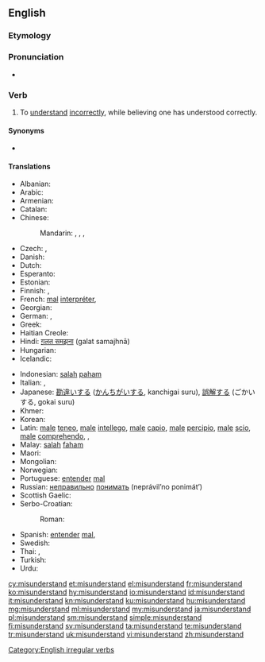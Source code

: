 ==English==
{{wikipedia|dab=misunderstand}}

===Etymology===
{{prefix|mis|understand|lang=en}}

===Pronunciation===
* {{IPA|/mɪs.ʌn.də(ɹ)ˈstænd/|lang=en}}

===Verb===
{{en-verb|misunderstands|misunderstanding|misunderstood}}

# {{lb|en|transitive}} To [[understand]] [[incorrectly]], while believing one has understood correctly.

====Synonyms====
* {{l|en|take the wrong way|take (something) the wrong way}}

====Translations====
{{trans-top|to understand incorrectly, while believing one has understood correctly}}
* Albanian: {{t+|sq|keqkuptoj}}
* Arabic: {{t|ar|أَسَاءَ الْفَهْم}}
* Armenian: {{t|hy|սխալ հասկանալ}}
* Catalan: {{t+|ca|malentendre}}
* Chinese:
*: Mandarin: {{t+|cmn|誤會|sc=Hani}}, {{t+|cmn|误会|tr=wùhuì|sc=Hani}}, {{t+|cmn|誤解|sc=Hani}}, {{t+|cmn|误解|tr=wùjiě|sc=Hani}}
* Czech: {{t|cs|neporozumět}}, {{t|cs|špatně pochopit}}
* Danish: {{t+|da|misforstå}}
* Dutch: {{t+|nl|misverstaan}}
* Esperanto: {{t|eo|malinterpreti}}
* Estonian: {{t|et|valesti aru saama}}
* Finnish: {{t|fi|[[ymmärtää]] [[väärin]]}}, {{t|fi|[[käsittää]] väärin}}
* French: [[mal]] [[interpréter]], {{t+|fr|méprendre}}
* Georgian: {{t|ka|არასწორად გაგება}}
* German: {{t|de|missverstehen}}, {{t|de|falsch verstehen}}
* Greek: {{t+|el|παρεξηγώ}}
* Haitian Creole: {{t|ht|konprann mal}}
* Hindi: [[ग़लत समझना]] (<u>g</u>alat samajhnā)
* Hungarian: {{t+|hu|félreért}}
* Icelandic: {{t|is|misskilja}}
{{trans-mid}}
* Indonesian: [[salah]] [[paham]]
* Italian: {{t+|it|fraintendere}}, {{t|it|equivocare}}
* Japanese: [[勘違い]]する ([[かんちがい]]する, kanchigai suru), [[誤解]]する (ごかいする, gokai suru)
* Khmer: {{t|km|យល់ខុស|tr=yʊəl kʰoh|sc=Khmr}}
* Korean: {{t+|ko|오해하다|tr=ohaehada}}
* Latin: [[male]] [[teneo]], [[male]] [[intellego]], [[male]] [[capio]], [[male]] [[percipio]], [[male]] [[scio]], [[male]] [[comprehendo]], {{t|la|fallor}}, {{t|la|fallo}}
* Malay: [[salah]] [[faham]]
* Maori: {{t|mi|tuakoi}}
* Mongolian: {{t|mn|буруу ойлгох|tr=buruu oylgoh|sc=Cyrl}}
* Norwegian: {{t+|no|misforstå}}
* Portuguese: [[entender]] [[mal]]
* Russian: [[неправильно]] [[понимать]] (neprávil’no ponimát’)
* Scottish Gaelic: {{t|gd|mì-bhreithnich}}
* Serbo-Croatian:
*: Roman: {{t|sh|[[pogrešno]] [[razumjeti]]}}
* Spanish: [[entender]] [[mal]], {{t|es|mal interpretar}}
* Swedish: {{t+|sv|missförstå}}
* Thai: {{t|th|เข้าใจผิด|tr=kâo jai pìt}}, {{t+|th|เขว|tr=kwăy}}
* Turkish: {{t|tr|yanlış anlamak}}
* Urdu: {{t|ur|غلط سمجھنا|tr=<u>g</u>alat samajhnā}}
{{trans-bottom}}

[[Category:English irregular verbs]]

[[cy:misunderstand]]
[[et:misunderstand]]
[[el:misunderstand]]
[[fr:misunderstand]]
[[ko:misunderstand]]
[[hy:misunderstand]]
[[io:misunderstand]]
[[id:misunderstand]]
[[it:misunderstand]]
[[kn:misunderstand]]
[[ku:misunderstand]]
[[hu:misunderstand]]
[[mg:misunderstand]]
[[ml:misunderstand]]
[[my:misunderstand]]
[[ja:misunderstand]]
[[pl:misunderstand]]
[[sm:misunderstand]]
[[simple:misunderstand]]
[[fi:misunderstand]]
[[sv:misunderstand]]
[[ta:misunderstand]]
[[te:misunderstand]]
[[tr:misunderstand]]
[[uk:misunderstand]]
[[vi:misunderstand]]
[[zh:misunderstand]]
